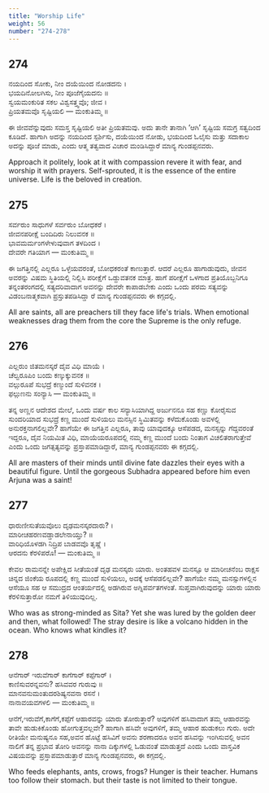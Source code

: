 ```yaml
---
title: "Worship Life"
weight: 56
number: "274-278"
---
```


## 274

ನಯದಿಂದ ಸೋಕು, ನೀಂ ದಯೆಯಿಂದ ನೋಡದನು ।  
ಭಯದಿನೋಲಗಿಸು, ನೀಂ ಪೂಜೆಗೈಯದನು ॥  
ಸ್ವಯಮಂಕುರಿತ ಸಕಲ ವಿಶ್ವಸತ್ತ್ವವೊ; ಜೀವ ।  
ಪ್ರಿಯತಮವೊ ಸೃಷ್ಟಿಯಲಿ — ಮಂಕುತಿಮ್ಮ ॥

ಈ ಜೀವವೆನ್ನುವುದು ಸಮಸ್ತ ಸೃಷ್ಟಿಯಲಿ ಅತೀ ಪ್ರಿಯತಮವು. ಅದು ತಾನೇ ತಾನಾಗಿ ‘ಆಗಿ’ ಸೃಷ್ಟಿಯ ಸಮಗ್ರ ಸತ್ವದಿಂದ ಕೂಡಿದೆ. ಹಾಗಾಗಿ ಅದನ್ನು ನಯದಿಂದ ಸ್ಪರ್ಶಿಸು, ದಯೆಯಿಂದ ನೋಡು, ಭಯದಿಂದ ಓಲೈಸು ಮತ್ತು ಸದಾಕಾಲ ಅದನ್ನು ಪೂಜೆ ಮಾಡು, ಎಂದು ಆತ್ಮ ತತ್ವವಾದ ವಿಚಾರ ಮಂಡಿಸಿದ್ದಾರೆ ಮಾನ್ಯ ಗುಂಡಪ್ಪನವರು.

Approach it politely, look at it with compassion revere it with fear, and worship it with prayers. Self-sprouted, it is the essence of the entire universe. Life is the beloved in creation.

## 275

ಸರ್ವರುಂ ಸಾಧುಗಳೆ ಸರ್ವರುಂ ಬೋಧಕರೆ ।  
ಜೀವನಪರೀಕ್ಷೆ ಬಂದಿದಿರು ನಿಲುವನಕ ॥  
ಭಾವಮರ್ಮಂಗಳೇಳುವುವಾಗ ತಳದಿಂದ ।  
ದೇವರೇ ಗತಿಯಾಗ — ಮಂಕುತಿಮ್ಮ ॥

ಈ ಜಗತ್ತಿನಲ್ಲಿ ಎಲ್ಲರೂ ಒಳ್ಳೆಯವರಂತೆ, ಬೋಧಕರಂತೆ ಕಾಣುತ್ತಾರೆ. ಆದರೆ ಎಲ್ಲರೂ ಹಾಗಾಡುವುದು, ಜೀವನ ಅವರನ್ನು ವಿಷಮ ಸ್ಥಿತಿಯಲ್ಲಿ ನಿಲ್ಲಿಸಿ ಪರೀಕ್ಷೆಗೆ ಒಡ್ದುವತನಕ ಮಾತ್ರ. ಹಾಗೆ ಪರೀಕ್ಷೆಗೆ ಒಳಗಾದ ಪ್ರತಿಯೊಬ್ಬನಿಗೂ ತನ್ನಂತರಂಗದಲ್ಲಿ ಸತ್ಯದರಿವಾದಾಗ ಅವನನ್ನು ದೇವರೇ ಕಾಪಾಡಬೇಕು ಎಂದು ಒಂದು ಪರಮ ಸತ್ಯವನ್ನು ವಿಡಂಬನಾತ್ಮಕವಾಗಿ ಪ್ರಸ್ತುತಪಡಿಸಿದ್ಡಾ ರೆ ಮಾನ್ಯ ಗುಂಡಪ್ಪನವರು ಈ ಕಗ್ಗದಲ್ಲಿ.

All are saints, all are preachers till they face life's trials. When emotional weaknesses drag them from the core the Supreme is the only refuge.

## 276

ಎಲ್ಲರುಂ ಜಿತಮನಸ್ಕರೆ ದೈವ ವಿಧಿ ಮಾಯೆ ।  
ಚೆಲ್ವರೂಪಿಂ ಬಂದು ಕಣ್ಕುಕ್ಕುವನಕ ॥  
ವಲ್ಗುರೂಪೆ ಸುಭದ್ರೆ ಕಣ್ಮುಂದೆ ಸುಳಿವನಕ ।  
ಫಲ್ಗುಣನು ಸಂನ್ಯಾಸಿ — ಮಂಕುತಿಮ್ಮ ॥

ತನ್ನ ಅಣ್ಣನ ಆದೇಶದ ಮೇಲೆ, ಒಂದು ವರ್ಷ ಕಾಲ ಸನ್ಯಾಸಿಯಾಗಿದ್ದ ಅರ್ಜುನನೂ ಸಹ ಕಣ್ಣು ಕೋರೈಸುವ ಸುಂದರಿಯಾದ ಸುಭದ್ರೆ ಕಣ್ಣ ಮುಂದೆ ಸುಳಿಯಲು ಮನಸ್ಸಿನ ಸ್ಥಿಮಿತವನ್ನು ಕಳೆದುಕೊಂಡು ಅವಳಲ್ಲಿ ಅನುರಕ್ತನಾಗಲಿಲ್ಲವೇ? ಹಾಗೆಯೇ ಈ ಜಗತ್ತಿನ ಎಲ್ಲರೂ, ತಾವು ಯಾವುದಕ್ಕೂ ಆಸೆಪಡದ, ಮನಸ್ಸನ್ನು ಗೆದ್ದವರಂತೆ ಇದ್ದರೂ, ದೈವ ನಿಯಮಿತ ವಿಧಿ, ಮಾಯೆಯರೂಪದಲ್ಲಿ ನಮ್ಮ ಕಣ್ಣ ಮುಂದೆ ಬಂದು ನಿಂತಾಗ ವಿಚಲಿತರಾಗುತ್ತೇವೆ ಎಂದು ಒಂದು ಜಗತ್ಸತ್ಯವನ್ನು ಪ್ರಸ್ತಾಪಮಾಡಿದ್ದಾರೆ, ಮಾನ್ಯ ಗುಂಡಪ್ಪನವರು ಈ ಕಗ್ಗದಲ್ಲಿ.

All are masters of their minds until divine fate dazzles their eyes with a beautiful figure. Until the gorgeous Subhadra appeared before him even Arjuna was a saint!

## 277

ಧಾರುಣೀಸುತೆಯವೊಲು ದೃಢಮನಸ್ಕರದಾರು? ।  
ಮಾರೀಚಹರಣವಡ್ಡಾಡಲೇನಾಯ್ತು? ॥  
ವಾರಿಧಿಯೊಳಡಗಿ ನಿದ್ರಿಪ ಬಾಡವವೊ ತೃಷ್ಣೆ ।  
ಆರದನು ಕೆರಳಿಪರೊ! — ಮಂಕುತಿಮ್ಮ ॥

ಕೇವಲ ರಾಮನನ್ನೇ ಅಪೇಕ್ಷಿದ ಸೀತೆಯಂತೆ ದೃಢ ಮನಸ್ಕರು ಯಾರು. ಅಂತಹವಳ ಮನಸ್ಸೂ ಆ ಮಾರೀಚನೆಂಬ ರಾಕ್ಷಸ ಚಿನ್ನದ ಜಿಂಕೆಯ ರೂಪದಲ್ಲಿ ಕಣ್ಣ ಮುಂದೆ ಸುಳಿಯಲು, ಅದಕ್ಕೆ ಆಸೆಪಡಲಿಲ್ಲವೇ? ಹಾಗೆಯೇ ನಮ್ಮ ಮನಸ್ಸುಗಳಲ್ಲಿನ ಆಸೆಯೂ ಸಹ ಆ ಸಮುದ್ರದ ಆಂತರ್ಯದಲ್ಲಿ ಅಡಗಿರುವ ಅಗ್ನಿಪರ್ವತಗಳಂತೆ. ಸುಪ್ತವಾಗಿರುವುದನ್ನು ಯಾರು ಯಾರು ಕೆರಳಿಸುತ್ತಾರೋ ನಮಗೆ ತಿಳಿಯುವುದಿಲ್ಲ.

Who was as strong-minded as Sita? Yet she was lured by the golden deer and then, what followed! The stray desire is like a volcano hidden in the ocean. Who knows what kindles it?

## 278

ಆನೆಗಾರ್ ಇರುವೆಗಾರ್ ಕಾಗೆಗಾರ್ ಕಪ್ಪೆಗಾರ್ ।  
ಕಾಣಿಸುವರನ್ನವನು? ಹಸಿವವರ ಗುರುವು ॥  
ಮಾನವನುಮಂತುದರಶಿಷ್ಯನವನಾ ರಸನೆ ।  
ನಾನಾವಯವಗಳಲಿ — ಮಂಕುತಿಮ್ಮ ॥

ಆನೆಗೆ,ಇರುವೆಗೆ,ಕಾಗೆಗೆ,ಕಪ್ಪೆಗೆ ಆಹಾರವನ್ನು ಯಾರು ತೋರುತ್ತಾರೆ? ಅವುಗಳಿಗೆ ಹಸಿವಾದಾಗ ತಮ್ಮ ಆಹಾರವನ್ನು ತಾವೇ ಹುಡುಕಿಕೊಂಡು ಹೋಗುತ್ತವಲ್ಲವೇ? ಹಾಗಾಗಿ ಹಸಿವೇ ಅವುಗಳಿಗೆ, ತಮ್ಮ ಆಹಾರ ಹುಡುಕಲು ಗುರು. ಅದೇ ರೀತಿಯೇ ಮನುಷ್ಯನೂ ಸಹ,ಅವನ ಹೊಟ್ಟೆ ಹಸಿವಿಗೆ ಅವನು ಶರಣಾದರೂ ಅವನ ಹಸಿವನ್ನು ಇಂಗಿಸುವಲ್ಲಿ ಅವನ ನಾಲಿಗೆ ತನ್ನ ಪ್ರಭಾವ ತೋರಿ ಅವನನ್ನು ನಾನಾ ದಿಕ್ಕುಗಳಲ್ಲಿ ಓಡುವಂತೆ ಮಾಡುತ್ತದೆ ಎಂದು ಒಂದು ವಾಸ್ತವಿಕ ವಿಷಯವನ್ನು ಪ್ರಸ್ತಾಪಮಾಡುತ್ತಾರೆ ಮಾನ್ಯ ಗುಂಡಪ್ಪನವರು, ಈ ಕಗ್ಗದಲ್ಲಿ.

Who feeds elephants, ants, crows, frogs? Hunger is their teacher. Humans too follow their stomach. but their taste is not limited to their tongue.
